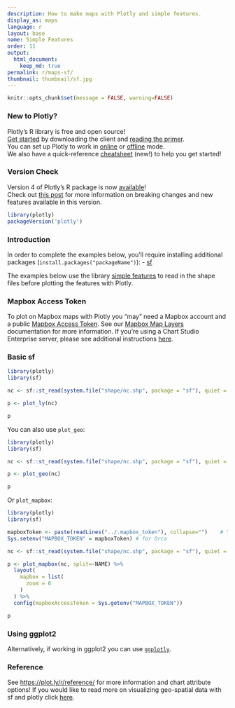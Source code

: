 ```yaml
---
description: How to make maps with Plotly and simple features.
display_as: maps
language: r
layout: base
name: Simple Features
order: 11
output:
  html_document:
    keep_md: true
permalink: r/maps-sf/
thumbnail: thumbnail/sf.jpg
---
```


```r
knitr::opts_chunk$set(message = FALSE, warning=FALSE)
```

### New to Plotly?

Plotly's R library is free and open source!<br>
[Get started](https://plot.ly/r/getting-started/) by downloading the client and [reading the primer](https://plot.ly/r/getting-started/).<br>
You can set up Plotly to work in [online](https://plot.ly/r/getting-started/#hosting-graphs-in-your-online-plotly-account) or [offline](https://plot.ly/r/offline/) mode.<br>
We also have a quick-reference [cheatsheet](https://images.plot.ly/plotly-documentation/images/r_cheat_sheet.pdf) (new!) to help you get started!

### Version Check

Version 4 of Plotly's R package is now [available](https://plot.ly/r/getting-started/#installation)!<br>
Check out [this post](http://moderndata.plot.ly/upgrading-to-plotly-4-0-and-above/) for more information on breaking changes and new features available in this version.

```r
library(plotly)
packageVersion('plotly')
```

### Introduction

In order to complete the examples below, you'll require installing additional packages (`install.packages("packageName")`):
- [sf](https://github.com/r-spatial/sf)

The examples below use the library [simple features](https://r-spatial.github.io/sf/) to read in the shape files before plotting the features with Plotly.

### Mapbox Access Token

To plot on Mapbox maps with Plotly you "may" need a Mapbox account and a public [Mapbox Access Token](https://www.mapbox.com/studio). See our [Mapbox Map Layers](/r/mapbox-layers/) documentation for more information. If you're using a Chart Studio Enterprise server, please see additional instructions [here](https://help.plot.ly/mapbox-atlas).

### Basic sf

``` r
library(plotly)
library(sf)

nc <- sf::st_read(system.file("shape/nc.shp", package = "sf"), quiet = TRUE)

p <- plot_ly(nc)

p
```

You can also use `plot_geo`:

``` r
library(plotly)
library(sf)

nc <- sf::st_read(system.file("shape/nc.shp", package = "sf"), quiet = TRUE)

p <- plot_geo(nc)

p
```

Or `plot_mapbox`:

``` r
library(plotly)
library(sf)

mapboxToken <- paste(readLines("../.mapbox_token"), collapse="")    # You need your own token
Sys.setenv("MAPBOX_TOKEN" = mapboxToken) # for Orca

nc <- sf::st_read(system.file("shape/nc.shp", package = "sf"), quiet = TRUE)

p <- plot_mapbox(nc, split=~NAME) %>%
  layout(
    mapbox = list(
      zoom = 6
    )
  ) %>%
  config(mapboxAccessToken = Sys.getenv("MAPBOX_TOKEN"))

p
```

### Using ggplot2

Alternatively, if working in ggplot2 you can use [`ggplotly`](https://plot.ly/ggplot2/maps-sf/).

### Reference

See [https://plot.ly/r/reference/](https://plot.ly/r/reference/) for more information and chart attribute options! If you would like to read more on visualizing geo-spatial data with sf and plotly click [here](https://blog.cpsievert.me/2018/03/30/visualizing-geo-spatial-data-with-sf-and-plotly/).